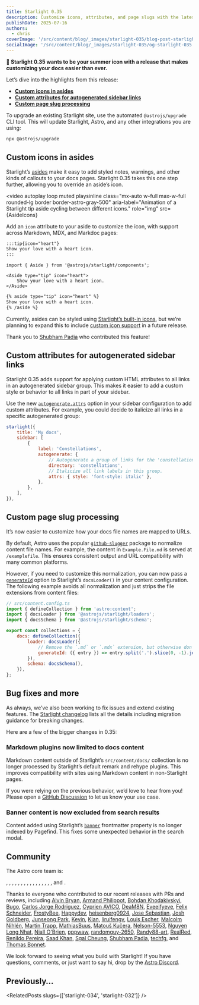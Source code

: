 ```yaml
---
title: Starlight 0.35
description: Customize icons, attributes, and page slugs with the latest Starlight release.
publishDate: 2025-07-16
authors:
  - chris
coverImage: '/src/content/blog/_images/starlight-035/blog-post-starlight-035.webp'
socialImage: '/src/content/blog/_images/starlight-035/og-starlight-035.webp'
---
```



**🌟 Starlight 0.35 wants to be your summer icon with a release that makes customizing your docs easier than ever.**

Let’s dive into the highlights from this release:

- [**Custom icons in asides**](#custom-icons-in-asides)
- [**Custom attributes for autogenerated sidebar links**](#custom-attributes-for-autogenerated-sidebar-links)
- [**Custom page slug processing**](#custom-page-slug-processing)

To upgrade an existing Starlight site, use the automated `@astrojs/upgrade` CLI tool. This will update Starlight, Astro, and any other integrations you are using:

```sh
npx @astrojs/upgrade
```

## Custom icons in asides

Starlight’s [asides](https://starlight.astro.build/guides/authoring-content/#asides) make it easy to add styled notes, warnings, and other kinds of callouts to your docs pages.
Starlight 0.35 takes this one step further, allowing you to override an aside’s icon.

<video
	autoplay
	loop
	muted
	playsinline
	class="mx-auto w-full max-w-full rounded-lg border border-astro-gray-500"
	aria-label="Animation of a Starlight tip aside cycling between different icons."
	role="img"
	src={AsideIcons}
></video>

Add an `icon` attribute to your aside to customize the icon, with support across Markdown, MDX, and Markdoc pages:

```md title="example.md" 'icon="heart"'
:::tip{icon="heart"}
Show your love with a heart icon.
:::
```

```mdx title="example.mdx" 'icon="heart"'
import { Aside } from '@astrojs/starlight/components';

<Aside type="tip" icon="heart">
	Show your love with a heart icon.
</Aside>
```

```md title="example.mdoc" 'icon="heart"'
{% aside type="tip" icon="heart" %}
Show your love with a heart icon.
{% /aside %}
```

Currently, asides can be styled using [Starlight’s built-in icons](https://starlight.astro.build/reference/icons/), but we’re planning to expand this to include [custom icon support](https://github.com/withastro/starlight/pull/3024) in a future release.

Thank you to [Shubham Padia](https://github.com/shubham-padia) who contributed this feature!

## Custom attributes for autogenerated sidebar links

Starlight 0.35 adds support for applying custom HTML attributes to all links in an autogenerated sidebar group.
This makes it easier to add a custom style or behavior to all links in part of your sidebar.

Use the new [`autogenerate.attrs`](https://starlight.astro.build/guides/sidebar/#custom-html-attributes-for-autogenerated-links) option in your sidebar configuration to add custom attributes.
For example, you could decide to italicize all links in a specific autogenerated group:

```js {9-10}
starlight({
	title: 'My docs',
	sidebar: [
		{
			label: 'Constellations',
			autogenerate: {
				// Autogenerate a group of links for the 'constellations' directory.
				directory: 'constellations',
				// Italicize all link labels in this group.
				attrs: { style: 'font-style: italic' },
			},
		},
	],
}),
```

## Custom page slug processing

It’s now easier to customize how your docs file names are mapped to URLs.

By default, Astro uses the popular [`github-slugger`](https://github.com/Flet/github-slugger) package to normalize content file names.
For example, the content in `Example.File.md` is served at `/examplefile`.
This ensures consistent output and URL compatibility with many common platforms.

However, if you need to customize this normalization, you can now pass a [`generateId`](https://starlight.astro.build/reference/configuration/#generateid) option to Starlight’s `docsLoader()` in your content configuration.
The following example avoids all normalization and just strips the file extensions from content files:

```js {9-10}
// src/content.config.ts
import { defineCollection } from 'astro:content';
import { docsLoader } from '@astrojs/starlight/loaders';
import { docsSchema } from '@astrojs/starlight/schema';

export const collections = {
	docs: defineCollection({
		loader: docsLoader({
			// Remove the `.md` or `.mdx` extension, but otherwise don’t process filenames.
			generateId: ({ entry }) => entry.split('.').slice(0, -1).join('.'),
		}),
		schema: docsSchema(),
	}),
};
```

## Bug fixes and more

As always, we’ve also been working to fix issues and extend existing features. The [Starlight changelog](https://github.com/withastro/starlight/blob/main/packages/starlight/CHANGELOG.md) lists all the details including migration guidance for breaking changes.

Here are a few of the bigger changes in 0.35:

### Markdown plugins now limited to docs content

Markdown content outside of Starlight’s `src/content/docs/` collection is no longer processed by Starlight’s default remark and rehype plugins.
This improves compatibility with sites using Markdown content in non-Starlight pages.

If you were relying on the previous behavior, we’d love to hear from you!
Please open a [GitHub Discussion](https://github.com/withastro/starlight/discussions/new/choose) to let us know your use case.

### Banner content is now excluded from search results

Content added using Starlight’s [`banner`](https://starlight.astro.build/reference/frontmatter/#banner) frontmatter property is no longer indexed by Pagefind.
This fixes some unexpected behavior in the search modal.

## Community

The Astro core team is:

<Mention name="alex" />, <Mention name="ben" />, <Mention name="caleb" />,
<Mention name="chris" />, <Mention name="ema" />, <Mention name="erika" />,
<Mention name="florian" />, <Mention name="fred" />, <Mention name="fuzzy" />,
<Mention name="hideoo" />, <Mention name="luiz" />, <Mention name="matt" />,
<Mention name="matthew" />, <Mention name="nate" />, <Mention name="reuben" />,
<Mention name="sarah" />, and <Mention name="yan" />.

Thanks to everyone who contributed to our recent releases with PRs and reviews, including [Alvin Bryan](https://github.com/alvinometric), [Armand Philippot](https://github.com/ArmandPhilippot), [Bohdan Khodakivskyi](https://github.com/byzyk), [Bugo](https://github.com/dragomano), [Carlos Jorge Rodriguez](https://github.com/carlosjorger), [Cyprien AVICO](https://github.com/Akmot9), [DeaM8N](https://github.com/DeaM8N), [Eveeifyeve](https://github.com/Eveeifyeve), [Felix Schneider](https://github.com/trueberryless), [FrostyBee](https://github.com/frostybee), [Happydev](https://github.com/MoustaphaDev), [heisenberg0924](https://github.com/heisenberg0924), [Jose Sebastian](https://github.com/joesaby), [Josh Goldberg](https://github.com/JoshuaKGoldberg), [Junseong Park](https://github.com/jsparkdev), [Kevin](https://github.com/kevinzunigacuellar), [Kian](https://github.com/KianNH), [liruifengv](https://github.com/liruifengv), [Louis Escher](https://github.com/louisescher), [Malcolm Nihlén](https://github.com/scriptcoded), [Martin Trapp](https://github.com/martrapp), [MathiasBuus](https://github.com/MathiasBuus), [Matouš Kučera](https://github.com/zlataovce), [Nelson-5553](https://github.com/Nelson-5553), [Nguyen Long Nhat](https://github.com/torn4dom4n), [Niall O'Brien](https://github.com/niallobrien), [pppwaw](https://github.com/pppwaw), [randomguy-2650](https://github.com/randomguy-2650), [Randy88-art](https://github.com/Randy88-art), [RealRed](https://github.com/redxXxkiller), [Renildo Pereira](https://github.com/rrenildopereiraa), [Saad Khan](https://github.com/SuperKXT), [Sgal Cheung](https://github.com/sgalcheung), [Shubham Padia](https://github.com/shubham-padia), [techfg](https://github.com/techfg), and [Thomas Bonnet](https://github.com/thomasbnt).

We look forward to seeing what you build with Starlight! If you have questions, comments, or just want to say hi, drop by the [Astro Discord](https://astro.build/chat).

## Previously…


<RelatedPosts slugs={['starlight-034', 'starlight-032']} />
